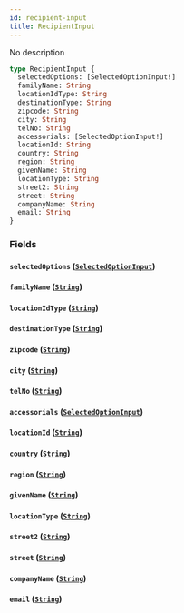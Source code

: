 ```yaml
---
id: recipient-input
title: RecipientInput
---
```


No description

```graphql
type RecipientInput {
  selectedOptions: [SelectedOptionInput!]
  familyName: String
  locationIdType: String
  destinationType: String
  zipcode: String
  city: String
  telNo: String
  accessorials: [SelectedOptionInput!]
  locationId: String
  country: String
  region: String
  givenName: String
  locationType: String
  street2: String
  street: String
  companyName: String
  email: String
}
```

### Fields

#### `selectedOptions` ([`SelectedOptionInput`](../rate-manager-service/inputs/selected-option-input))

#### `familyName` ([`String`](../rate-manager-service/scalars/string))

#### `locationIdType` ([`String`](../rate-manager-service/scalars/string))

#### `destinationType` ([`String`](../rate-manager-service/scalars/string))

#### `zipcode` ([`String`](../rate-manager-service/scalars/string))

#### `city` ([`String`](../rate-manager-service/scalars/string))

#### `telNo` ([`String`](../rate-manager-service/scalars/string))

#### `accessorials` ([`SelectedOptionInput`](../rate-manager-service/inputs/selected-option-input))

#### `locationId` ([`String`](../rate-manager-service/scalars/string))

#### `country` ([`String`](../rate-manager-service/scalars/string))

#### `region` ([`String`](../rate-manager-service/scalars/string))

#### `givenName` ([`String`](../rate-manager-service/scalars/string))

#### `locationType` ([`String`](../rate-manager-service/scalars/string))

#### `street2` ([`String`](../rate-manager-service/scalars/string))

#### `street` ([`String`](../rate-manager-service/scalars/string))

#### `companyName` ([`String`](../rate-manager-service/scalars/string))

#### `email` ([`String`](../rate-manager-service/scalars/string))
